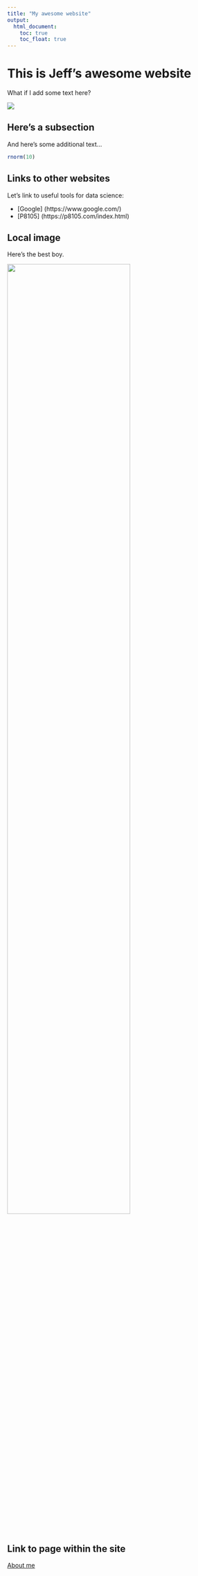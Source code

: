 ```yaml
---
title: "My awesome website"
output: 
  html_document:
    toc: true
    toc_float: true
---
```


# This is Jeff's awesome website

What if I add some text here? 

![](https://media.giphy.com/media/drXGoW1iudhKw/giphy.gif)

## Here's a subsection

And here's some additional text... 

```r
rnorm(10)
```

## Links to other websites

Let's link to useful tools for data science: 

* [Google] (https://www.google.com/)
* [P8105] (https://p8105.com/index.html)

## Local image 

Here's the best boy. 

<img src= "images/bestboy.jpeg" style= "width:75%">

## Link to page within the site 

[About me](about.html)

